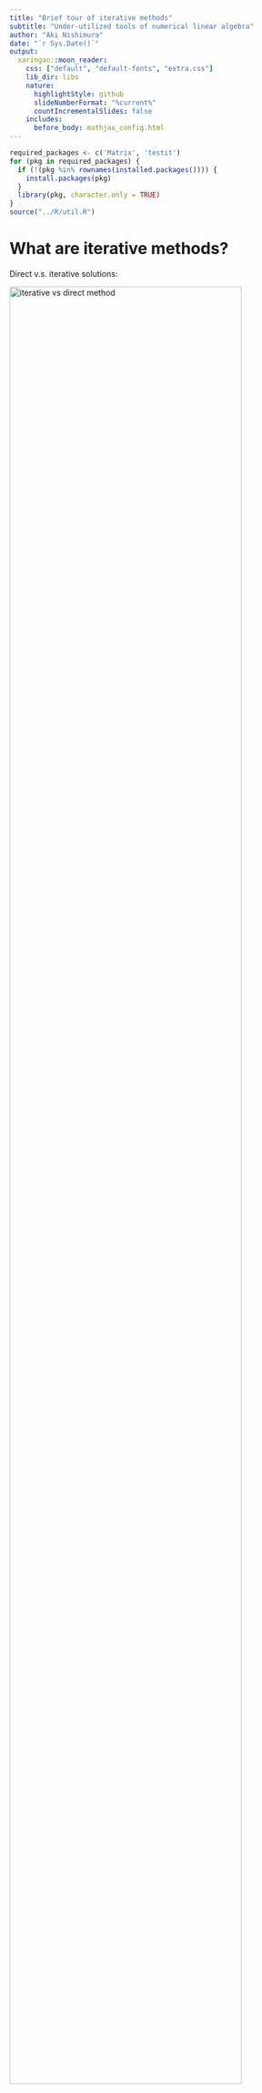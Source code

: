 ```yaml
---
title: "Brief tour of iterative methods"
subtitle: "Under-utilized tools of numerical linear algebra"
author: "Aki Nishimura"
date: "`r Sys.Date()`"
output:
  xaringan::moon_reader:
    css: ["default", "default-fonts", "extra.css"]
    lib_dir: libs
    nature:
      highlightStyle: github
      slideNumberFormat: "%current%"
      countIncrementalSlides: false
    includes:
      before_body: mathjax_config.html
---
```


```r
required_packages <- c('Matrix', 'testit')
for (pkg in required_packages) {
  if (!(pkg %in% rownames(installed.packages()))) {
    install.packages(pkg)
  }
  library(pkg, character.only = TRUE)
}
source("../R/util.R")
```

# What are iterative methods?

Direct v.s. iterative solutions:

<img src="figure/iterative_vs_direct_method_visualization.png" alt="iterative vs direct method" class="center" style="width: 90%;"/>

---

# Iterative methods: broad definition

Examples of direct methods: 
* Solving a quadratic, or quartic, equation
* Least-squre via QR decomposition

--

Examples of iterative methods (under broad definition):
* Minimizing a function via Newton's method
* Full eigenvalue decomposition $\bm{A} = \bm{U} \bm{\Lambda} \bm{U}^\intercal$

---

# Iterative methods: narrow definition

In numerical linalg, "iterative methods" often refer to algorithms that rely solely on the operation $\bm{v} \to \bm{A} \bm{v}$.

--

<p style="margin-top:2.5ex;"> </p>
For example, many iterative methods for
* solving $\bm{A} \bx = \bm{b}$
* finding largest and smallest eigenvalues/vectors of $\bm{A}$
* minimizing $\| \bm{A} \bx - \bm{b} \|^2$ (or $\| \bm{X} \bm{\beta} - \bm{y} \|^2$)

<p style="margin-top:-1ex;"> </p>
only require operations of the form $\bm{v} \to \bm{A} \bm{v}$. 

--

<p style="margin-top:2.5ex;"> </p>
These algorithms are _agnostic_ to how computer represents $\bm{A}$ and calculates $\bm{v} \to \bm{A} \bm{v}$.

---

# What's the big deal w/ iterative methods?

## Wrong-but-useful argument in terms algorithmic complexity:
* Most direct methods have $O(\min\{n p^2, n^2 p\})$ costs.
* Iterative methods require $k$ matrix-vector multi-plication $\bm{v} \to \bm{A} \bm{v}$ where $k \ll \min\{n, p\}$ potentially.

---

# What's the big deal w/ iterative methods?

## Better arguments
In many modern applications, the matrix of interest $\bm{A}$
* has special structure for fast $\bm{v} \to \bm{A} \bm{v}$ operations.
* is so big that storing it explicitly &mdash; as required for direct methods &mdash; is impossible.

--

For example, $\bm{A}$ may corresond to
* design matrix for sparse binary features
* sparse precision/inverse-covariance matrix
--

* matrix with underlying graph/tree structure
* wavelet transform for decomposing singnals

---
layout: true

# When you might want iterative methods

## Example: centered (and standardized) sparse binary design

---

```r
n_obs <- 10^4
n_pred <- 10^3
X <- simulate_sparse_binary_design(
  n_obs, n_pred, density = .01, seed = 140850
)
```

--

Sparse matrix $\bm{X}$ won't be sparse after $\bm{X} \gets \bm{X} - \bm{1} \cdot \bm{\bar{x}}^\intercal$.

Nor binary matrix $\bm{X}$ binary after $\bm{X} \gets \bm{X} \cdot \textrm{diag}(\bm{\sigma}_{\bm{X}})$.

--

Bye-bye memory efficiency: 

.center[1% dense -> 100% dense &nbsp;&nbsp; & &nbsp;&nbsp; 1 bit -> 64 bits]

Beg for a fancy computer, or go home and cry.

---

But wait! You can multiply by a centered and standardized matrix _without_ ever centering or standarding explicitly:

$$\textrm{diag}(\bm{\sigma}_{\bm{X}}) \cdot \bm{v} = \bm{v} / \bm{\sigma}_{\bm{X}}$$
$$\left(\bm{X} - \bm{1} \cdot \bm{\bar{x}}^\intercal \right) \bm{v} = \bm{X} \bm{v} - (\bm{\bar{x}}^\intercal \bm{v}) \bm{1}$$

---

```r
pred_mean <- colMeans(X)
pred_mean_smoothed <- (.5 + colSums(X)) / (1 + n_obs) # Continuity correction
pred_var <- pred_mean_smoothed * (1 - pred_mean_smoothed)
pred_sd <- sqrt(pred_var)
```

```r
pred_mean <- colMeans(X)
pred_var <- pred_mean * (1 - pred_mean)
pred_sd <- sqrt(pred_var)

standardized_matvec <- function(X, v) {
  v <- v / pred_sd
  result <- X %*% v
  result <- result - sum(pred_mean * v)
  return(as.vector(result))
}
```

---

```r
v <- rnorm(n_pred)
efficient_matvec_output <- standardized_matvec(X, v)

X_dense <- as.matrix(X)
for (j in 1:n_pred) {
  X_dense[, j] <- (X_dense[, j] - pred_mean[j]) / pred_sd[j]
}
brute_matvec_output <- as.vector(X_dense %*% v)

```

--

```r
assert("Two outputs agree",
  are_all_close(
    efficient_matvec_output, 
    brute_matvec_output, 
    rel_tol = 1e-3
  )
)
```


---
layout: false

# When you might want iterative methods

## Example: graphical model / Gaussian Markov random fields 

**Fact:** If $\bx \sim \normalDist(\bm{\mu}, \bm{\Phi}^{-1})$, then 
$\Phi_{ij} = 0 \ \Leftrightarrow \ x_i \indep x_j \given \bx_{-ij}.$

--

<img src="figure/inla_gmrf_approximatin.png" alt="Markovian approximation of Matern field" class="center" style="width: 80%;"/>

---

# When you might want iterative methods

## Example: graphical model / Gaussian Markov random fields 

**Fact:** If $\bx \sim \normalDist(\bm{\mu}, \bm{\Phi}^{-1})$, then 
$\Phi_{ij} = 0 \ \Leftrightarrow \ x_i \indep x_j \given \bx_{-ij}.$

<img src="figure/graphical_lasso_cell_signaling_example.jpeg" alt="Flow cytometry data of 11 proteins" class="center" style="width: 80%;"/>

---

# Power iteration for largest eigenvec/val

### ( $\in$ Broad-sense iterative methods)

--

Albeit unnecessary, let's assume $\bm{A}$ symmetric so that
$$\bm{A} = \bm{U} \bm{\Lambda} \bm{U}^\intercal = \sum_i \lambda_i \bm{u}_i \bm{u}_i^\intercal \ \text{ for } \ \lambda_1 \geq \lambda_2 \geq \ldots.$$

--

This means that
$$\bm{A}^k = \bm{U} \bm{\Lambda}^k \bm{U}^\intercal = \sum_i \lambda_i^k \bm{u}_i \bm{u}_i^\intercal.$$

--

If $\lambda_1 > \lambda_2$, eventually $\lambda_1^k \gg \lambda_2^k$ and $\bm{A}^k \approx \lambda_1^k \bm{u}_1 \bm{u}_1$.

---

# Power iteration for largest eigenvec/val

You'd be nuts to compute $\bm{A}^k$.

---
layout: true

# Power iteration for largest eigenvec/val

You'd be nuts to compute $\bm{A}^k$, _but_ can iterate $\bm{v} \to \bm{A} \bm{v}$!

---

```r
power_iterate <- function (A, init_vec, n_iter) {
  v <- init_vec
  for (k in 1:n_iter) {
    v <- A %*% v
    v <- v / sqrt(sum(v^2)) # $\lambda_1^k$ might ex/inplode o.w.
  }
  ...
}
```

--

This gives us $\bm{v} \approx \bm{u}_1$. Now, how do we approximate $\lambda_1$?

--

Use _Rayleigh-Ritz method_ &mdash; $\, \lambda_1 \approx \bm{v}^\intercal \bm{A} \bm{v} \,$ because
$$\bm{u}_1^\intercal \bm{A} \bm{u}_1 = \bm{u}_1^\intercal \left( \sum_i \lambda_i \bm{u}_i \bm{u}_i^\intercal \right) \bm{u}_1 = \lambda_1.$$

---

```r
power_iterate <- function (A, init_vec, n_iter) {
  v <- init_vec
  for (k in 1:n_iter) {
    v <- A %*% v
    v <- v / sqrt(sum(v^2)) # $\lambda_1^k$ might ex/inplode o.w.
  }
  ...
}
```

More generally, we have
$$\lambda_\max = \max_{\|\bm{v}\| = 1} \bm{v}^\intercal \bm{A} \bm{v} \ \, \text{ and } \ \,
\lambda_\min = \min_{\|\bm{v}\| = 1} \bm{v}^\intercal \bm{A} \bm{v}.$$

---

```r
power_iterate <- function (A, init_vec, n_iter) {
  v <- init_vec
  for (k in 1:n_iter) {
    v <- A %*% v
    v <- v / sqrt(sum(v^2)) # $\lambda_1^k$ might ex/inplode o.w.
  }
  eigvec_est <- v
  eigval_est <- t(eigvec_est) %*% A %*% eigvec_est
  return(list(eigvec_est, eigval_est))
}
```

--

**Fun fact:** Google's PageRank uses the power iteration. <br> (For a non-symmetric stochastic matrix $\bm{A}$.)

---
layout: false
class: center, middle, inverse

# Krylov subspace: "the" iterative methods

---

# Krylov subspace methods 

One lesson from power iteration:<br> 

.center[
  $\bm{A}^k \bm{v}$ tells you a lot about the largest eigenvec/val.
]

<p style="margin-top:3ex;"> </p>

--

Here is a more striking fact:
.center[
  the collection $\{ \bm{v}, \bm{A} \bm{v}, \bm{A}^2 \bm{v}, \ldots, \bm{A}^k \bm{v} \}$ tells you a lot about the extreme (largest and smallest) eigenvec/vals.
]

<p style="margin-top:3ex;"> </p>

--

The space 
$$\mathcal{K}_{k + 1}(\bm{A}, \bm{v}) = \textrm{span}\{\bm{v}, \bm{A} \bm{v}, \bm{A}^2 \bm{v}, \ldots, \bm{A}^k \bm{v} \}$$
is called the _Krylov subspace_.

---

# Taste of Krylov methods: Lanczos algo

Each iteration of a Krylov method requires one $\bm{v} \to \bm{A} \bm{v}$.

---

# Taste of Krylov methods: Lanczos algo

At the $k$-th iteration, _Lanczos algorithm_ outputs 
$$\bm{q}_1, \ldots \bm{q}_{k+1} \ \text{ and } \ \nu_1 \geq \ldots \geq \nu_{k+1},$$
extremes of which resembles extreme eigenvec/vals of $\bm{A}$.

--

<img src="figure/lanczos_rits_values_vs_num_iteration.png" alt="Ritz values of Lanczos iteration" class="center" style="width: 80%;"/>

---

# Taste of Krylov methods: Lanczos algo

To deploy it, just need to supply a recipe for $\bm{v} \to \bm{A} \bm{v}$:

```python
from scipy.sparse.linalg import eigsh

def multiply_by_A(v):
  ...
  return Av

A = LinearOperator((n_row, n_col), matvec=multiply_by_A)
eigenval, eigenvec = eigsh(A, k=10, which='BE')
  # Find eigenvec/val from "both ends": 5 largests & 5 smallests
  # Note: the number of required iterations is > k
```

**Note:**<br> $\mathcal{K}_{k + 1}(\bm{A}, \bm{v}) = \textrm{span}\{\bm{v}, \bm{A} \bm{v}, \ldots, \bm{A}^k \bm{v} \}$ does **not** depend as much on $\bm{v}$ as on $\bm{A}$. Think $\ \mathcal{K}_{k + 1}(\bm{A}, \bm{v}) \approx \mathcal{K}_{k + 1}(\bm{A})$.

---

# Taste of Krylov methods: Lanczos algo

When might you apply Lanczos algorithm?
* Find the largest eigenvalue of Fisher info $\bm{X}^\intercal \bm{W} \bm{X}$ for large-scale Bayesian sparse generalized linear model<br> .right[(Nishimura, Schuemie, and Suchard, 2021+)]

* Find the smallest eigenvalue of $\bm{\Sigma}^{-1}$ from multivariate phylogenetic probit model $\quad \qquad$ (Zhang et al., 2021+)

--

* Fast PCA from sparse $\bm{\Sigma}^{-1}$ graphical model?

---

# Other Krylov methods

Symmetric cases $\bm{A} = \bm{A}^\intercal$:
* _Lancozs iteration_ finds extreme eigenvector/values.
* _Conjugate gradient method_ solves $\bm{A} \bm{x} = \bm{b}$.

--

Non-symmetric cases:
* _Arnoldi iteration_ finds extreme eigenvector/values.
* _Generalized minimal residual method_ solves $\bm{A} \bm{x} = \bm{b}$.
* _LSQR_ finds minimizer of $\| \bm{A} \bm{x} - \bm{b} \|^2$ (or $\| \bm{X} \bm{\beta} - \bm{y} \|^2$).

--

**Note:** 
* You often gotta use them "right" for good performance.
* Smallest eigenvec/vals are trikier under finite prec.

---

# Other Krylov methods

<img src="figure/blood_anticoagulant_propensity_score_model_cg_error_plot.png" alt="Ritz values of Lanczos iteration" class="center" style="width: 70%;"/>

<p style="margin-top: -1ex;"> </p>
CG speeding up Bayesian sparse logistic regression on blood anti-coagulant data with $n = 72{,}489$ & $p = 22{,}175$.<br> .right[(Nishimura and Suchard, 2018)]

---
class: inverse, middle, center

# Summary & References 

## Brief tour of iterative methods

---

# Summary
* Iterative method _do not_ require explicit storage of $\bm{A}$. Only a recipe for $\bm{v} \to \bm{A} \bm{v}$ is needed.
--

* Design algorithm/software with relevant data structures in mind. e.g. When appropriate,
  - support sparse design matrix.
  - accept `function(v){...}` as input.
--

* Choose a representation of data with algorithm performance in mind.

---

# References

<img src="figure/golub_and_van_loan_matrix_computation_book.png" alt="Matrix Computations by Golub and Van Loan" class="center" style="width: 55%;"/> 
<!-- Can't specify relative height --- I guess that the parent's height is undefined? -->

---

# References

![](figure/cg_accelerated_gibbs_on_arxiv.png)

